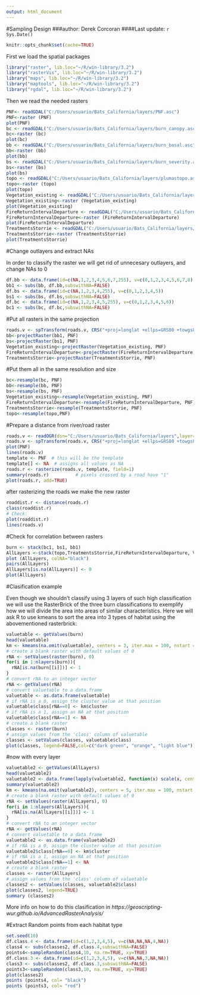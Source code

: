 ```yaml
---
output: html_document
---
```


#Sampling Design
###author: Derek Corcoran
####Last update: `r Sys.Date() `
```r
knitr::opts_chunk$set(cache=TRUE)
```

First we load the spatial packages

```r
library("raster", lib.loc="~/R/win-library/3.2")
library("rasterVis", lib.loc="~/R/win-library/3.2")
library("maps", lib.loc="~/R/win-library/3.2")
library("maptools", lib.loc="~/R/win-library/3.2")
library("rgdal", lib.loc="~/R/win-library/3.2")
```
Then we read the needed rasters

```r
PNF<- readGDAL("C:/Users/usuario/Bats_California/layers/PNF.asc")
PNF<-raster (PNF)
plot(PNF)
bc <- readGDAL("C:/Users/usuario/Bats_California/layers/burn_canopy.asc")
bc<-raster (bc)
plot(bc)
bb <- readGDAL("C:/Users/usuario/Bats_California/layers/burn_basal.asc")
bb<-raster (bb)
plot(bb)
bs <- readGDAL("C:/Users/usuario/Bats_California/layers/burn_severity.asc")
bs<-raster (bs)
plot(bs)
topo <- readGDAL("C:/Users/usuario/Bats_California/layers/plumastopo.asc")
topo<-raster (topo)
plot(topo)
Vegetation_existing <- readGDAL("C:/Users/usuario/Bats_California/layers/Vegetation_existing.asc")
Vegetation_existing<-raster (Vegetation_existing)
plot(Vegetation_existing)
FireReturnIntervalDeparture <- readGDAL("C:/Users/usuario/Bats_California/layers/FireReturnIntervalDeparture.asc")
FireReturnIntervalDeparture<-raster (FireReturnIntervalDeparture)
plot(FireReturnIntervalDeparture)
TreatmentsStorrie <- readGDAL("C:/Users/usuario/Bats_California/layers/TreatmentsStorrie.asc")
TreatmentsStorrie<-raster (TreatmentsStorrie)
plot(TreatmentsStorrie)
```

#Change outlayers and extract NAs 

In order to classify the raster we will get rid of unnecesary outlayers, and change NAs to 0

```r
df.bb <- data.frame(id=c(NA,1,2,3,4,5,6,7,255), v=c(0,1,2,3,4,5,6,7,8))
bb1 <- subs(bb, df.bb,subswithNA=FALSE)
df.bs <- data.frame(id=c(NA,1,2,3,4,255), v=c(0,1,2,3,4,5))
bs1 <- subs(bs, df.bs,subswithNA=FALSE)
df.bc <- data.frame(id=c(NA,1,2,3,4,5,255), v=c(0,1,2,3,4,5,6))
bc1 <- subs(bc, df.bc,subswithNA=FALSE)
```

#Put all rasters in the same projection

```r
roads.v <- spTransform(roads.v, CRS("+proj=longlat +ellps=GRS80 +towgs84=0,0,0,0,0,0,0 +no_defs"))
bb<-projectRaster(bb1, PNF)
bs<-projectRaster(bs1, PNF)
Vegetation_existing<-projectRaster(Vegetation_existing, PNF)
FireReturnIntervalDeparture<-projectRaster(FireReturnIntervalDeparture, PNF)
TreatmentsStorrie<-projectRaster(TreatmentsStorrie, PNF)

```
#Put them all in the same resolution and size

```r
bc<-resample(bc, PNF)
bb<-resample(bb, PNF)
bs<-resample(bs, PNF)
Vegetation_existing<-resample(Vegetation_existing, PNF)
FireReturnIntervalDeparture<-resample(FireReturnIntervalDeparture, PNF)
TreatmentsStorrie<-resample(TreatmentsStorrie, PNF)
topo<-resample(topo,PNF)
```

#Prepare a distance from river/road raster

```r
roads.v <- readOGR(dsn="C:/Users/usuario/Bats_California/layers",layer="Roads")
roads.v <- spTransform(roads.v, CRS("+proj=longlat +ellps=GRS80 +towgs84=0,0,0,0,0,0,0 +no_defs"))
plot(PNF)
lines(roads.v)
template <- PNF  # this will be the template
template[] <- NA  # assigns all values as NA
roads.r <- rasterize(roads.v, template, field=1)
summary(roads.r)          # pixels crossed by a road have "1" 
plot(roads.r, add=TRUE)
```
after rasterizing the roads we make the new raster
```r
roaddist.r <- distance(roads.r)
class(roaddist.r)
# Check:
plot(roaddist.r)
lines(roads.v)
```
#Check for correlation between rasters

```r
burn <- stack(bc1, bs1, bb1)
AllLayers <-stack(topo,TreatmentsStorrie,FireReturnIntervalDeparture, Vegetation_existing, roaddist.r)
plot (AllLayers, colNA="black")
pairs(AllLayers)
AllLayers[is.na(AllLayers)] <- 0
plot(AllLayers)
```

#Clasification example

Even though we shouldn't classify using 3 layers of such high classification we will use the RasterBrick of the three burn classifications to exemplify how we will divide the area into areas of similar characteristics.
Here we will ask R to use kmeans to sort the area into 3 types of habitat using the abovementioned rasterbrick:

```r
valuetable <- getValues(burn)
head(valuetable)
km <- kmeans(na.omit(valuetable), centers = 3, iter.max = 100, nstart = 10)
# create a blank raster with default values of 0
rNA <- setValues(raster(burn), 0)
for(i in 1:nlayers(burn)){
  rNA[is.na(burn[[i]])] <- 1
}
# convert rNA to an integer vector
rNA <- getValues(rNA)
# convert valuetable to a data.frame
valuetable <- as.data.frame(valuetable)
# if rNA is a 0, assign the cluster value at that position
valuetable$class[rNA==0] <- km$cluster
# if rNA is a 1, assign an NA at that position
valuetable$class[rNA==1] <- NA
# create a blank raster
classes <- raster(burn)
# assign values from the 'class' column of valuetable
classes <- setValues(classes, valuetable$class)
plot(classes, legend=FALSE,col=c("dark green", "orange", "light blue"))
```

#now with every layer

```r
valuetable2 <- getValues(AllLayers)
head(valuetable2)
valuetable2 <- data.frame(lapply(valuetable2, function(x) scale(x, center = FALSE, scale = max(x, na.rm = TRUE))))
summary(valuetable2)
km <- kmeans(na.omit(valuetable2), centers = 5, iter.max = 100, nstart = 10)
# create a blank raster with default values of 0
rNA <- setValues(raster(AllLayers), 0)
for(i in 1:nlayers(AllLayers)){
  rNA[is.na(AllLayers[[i]])] <- 1
}
# convert rNA to an integer vector
rNA <- getValues(rNA)
# convert valuetable to a data.frame
valuetable2 <- as.data.frame(valuetable2)
# if rNA is a 0, assign the cluster value at that position
valuetable2$class[rNA==0] <- km$cluster
# if rNA is a 1, assign an NA at that position
valuetable2$class[rNA==1] <- NA
# create a blank raster
classes <- raster(AllLayers)
# assign values from the 'class' column of valuetable
classes2 <- setValues(classes, valuetable2$class)
plot(classes2, legend=TRUE)
summary (classes2)
```

More info on how to do this clasification in *https://geoscripting-wur.github.io/AdvancedRasterAnalysis/*

#Extract Random points from each habitat type

```r
set.seed(10)
df.class.4 <- data.frame(id=c(1,2,3,4,5), v=c(NA,NA,NA,4,NA))
class4 <- subs(classes2, df.class.4,subswithNA=FALSE)
points4<-sampleRandom(class4,10, na.rm=TRUE, xy=TRUE)
df.class.3 <- data.frame(id=c(1,2,3,4,5), v=c(NA,NA,3,NA,NA))
class3 <- subs(classes2, df.class.3,subswithNA=FALSE)
points3<-sampleRandom(class3,10, na.rm=TRUE, xy=TRUE)
plot(classes2)
points (points4, col= "black")
points (points3, col= "red")
```
